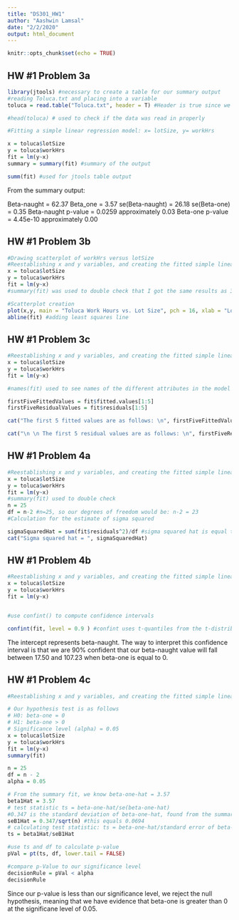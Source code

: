 ```yaml
---
title: "DS301_HW1"
author: "Aashwin Lamsal"
date: "2/2/2020"
output: html_document
---
```


```r
knitr::opts_chunk$set(echo = TRUE)
```

## HW #1 Problem 3a
```r
library(jtools) #necessary to create a table for our summary output
#reading Toluca.txt and placing into a variable
toluca = read.table("Toluca.txt", header = T) #Header is true since we have a header in our dataset

#head(toluca) # used to check if the data was read in properly

#Fitting a simple linear regression model: x= lotSize, y= workHrs

x = toluca$lotSize
y = toluca$workHrs
fit = lm(y~x)
summary = summary(fit) #summary of the output

summ(fit) #used for jtools table output

```
From the summary output:

Beta-naught = 62.37
Beta_one = 3.57
se(Beta-naught) = 26.18
se(Beta-one) = 0.35
Beta-naught p-value = 0.0259 approximately 0.03
Beta-one p-value = 4.45e-10 approximately 0.00

## HW #1 Problem 3b

```r
#Drawing scatterplot of workHrs versus lotSize
#Reestablishing x and y variables, and creating the fitted simple linear regression model
x = toluca$lotSize
y = toluca$workHrs
fit = lm(y~x)
#summary(fit) was used to double check that I got the same results as 3a

#Scatterplot creation
plot(x,y, main = "Toluca Work Hours vs. Lot Size", pch = 16, xlab = "Lot Size", ylab = "Work Hours")
abline(fit) #adding least squares line

```

## HW #1 Problem 3c
```r
#Reestablishing x and y variables, and creating the fitted simple linear regression model
x = toluca$lotSize
y = toluca$workHrs
fit = lm(y~x)

#names(fit) used to see names of the different attributes in the model

firstFiveFittedValues = fit$fitted.values[1:5]
firstFiveResidualValues = fit$residuals[1:5]

cat("The first 5 fitted values are as follows: \n", firstFiveFittedValues)

cat("\n \n The first 5 residual values are as follows: \n", firstFiveResidualValues)


```
## HW #1 Problem 4a

```r
#Reestablishing x and y variables, and creating the fitted simple linear regression model
x = toluca$lotSize
y = toluca$workHrs
fit = lm(y~x)
#summary(fit) used to double check
n = 25
df = n-2 #n=25, so our degrees of freedom would be: n-2 = 23
#Calculation for the estimate of sigma squared

sigmaSquaredHat = sum(fit$residuals^2)/df #sigma squared hat is equal to the summation of residual errors squared divided by n-2, which in our case is the df
cat("Sigma squared hat = ", sigmaSquaredHat)

```

## HW #1 Problem 4b
```r
#Reestablishing x and y variables, and creating the fitted simple linear regression model
x = toluca$lotSize
y = toluca$workHrs
fit = lm(y~x)


#use confint() to compute confidence intervals

confint(fit, level = 0.9 ) #confint uses t-quantiles from the t-distribution, confint.default uses the normal distribution/quantiles

```
The intercept represents beta-naught. The way to interpret this confidence interval is that we are 90% confident that our beta-naught value will fall between 17.50 and 107.23 when beta-one is equal to 0.

## HW #1 Problem 4c
```r
#Reestablishing x and y variables, and creating the fitted simple linear regression model

# Our hypothesis test is as follows
# H0: beta-one = 0
# H1: beta-one > 0
# Significance level (alpha) = 0.05
x = toluca$lotSize
y = toluca$workHrs
fit = lm(y~x)
summary(fit)

n = 25
df = n - 2
alpha = 0.05

# From the summary fit, we know beta-one-hat = 3.57
beta1Hat = 3.57
# test statistic ts = beta-one-hat/se(beta-one-hat)
#0.347 is the standard deviation of beta-one-hat, found from the summary output of our fit, which I used to calculate the standard error of beta-one-hat
seB1Hat = 0.347/sqrt(n) #this equals 0.0694
# calculating test statistic: ts = beta-one-hat/standard error of beta-one-hat
ts = beta1Hat/seB1Hat

#use ts and df to calculate p-value
pVal = pt(ts, df, lower.tail = FALSE)

#compare p-Value to our significance level
decisionRule = pVal < alpha
decisionRule
```
Since our p-value is less than our significance level, we reject the null hypothesis, meaning that we have evidence that beta-one is greater than 0 at the significane level of 0.05.






